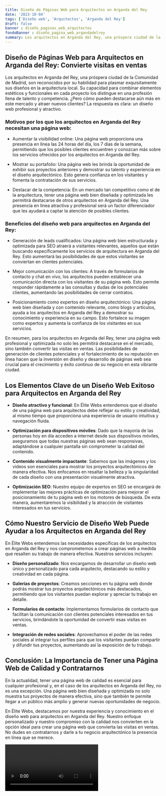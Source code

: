 ```yaml
---
title: Diseño de Páginas Web para Arquitectos en Arganda del Rey
date: '2023-10-04'
tags: ['Diseño web', 'Arquitectos', 'Arganda del Rey']
draft: false
banner : diseño_paginas_web_arquitectos
fondoBanner : diseño_pagina_web_argandadelrey
summary: Los arquitectos en Arganda del Rey, una próspera ciudad de la Comunidad de Madrid, son reconocidos por su habilidad para plasmar exquisitamente sus diseños en la arquitectura local. Su capacidad para combinar elementos estéticos y funcionales en cada proyecto los distingue en una profesión llena de talento y competencia. ¿Pero cómo pueden destacarse aún más en este mercado y atraer nuevos clientes? La respuesta es clara un diseño web profesional y atractivo.
---
```


## Diseño de Páginas Web para Arquitectos en Arganda del Rey: Convierte visitas en ventas

Los arquitectos en Arganda del Rey, una próspera ciudad de la Comunidad de Madrid, son reconocidos por su habilidad para plasmar exquisitamente sus diseños en la arquitectura local. Su capacidad para combinar elementos estéticos y funcionales en cada proyecto los distingue en una profesión llena de talento y competencia. ¿Pero cómo pueden destacarse aún más en este mercado y atraer nuevos clientes? La respuesta es clara: un diseño web profesional y atractivo.

### Motivos por los que los arquitectos en Arganda del Rey necesitan una página web:

- Aumentar la visibilidad online: Una página web proporciona una presencia en línea las 24 horas del día, los 7 días de la semana, permitiendo que los posibles clientes encuentren y conozcan más sobre los servicios ofrecidos por los arquitectos en Arganda del Rey.

- Mostrar su portafolio: Una página web les brinda la oportunidad de exhibir sus proyectos anteriores y demostrar su talento y experiencia en el diseño arquitectónico. Esto genera confianza en los visitantes y fomenta la contratación de sus servicios.

- Destacar de la competencia: En un mercado tan competitivo como el de la arquitectura, tener una página web bien diseñada y optimizada les permitirá destacarse de otros arquitectos en Arganda del Rey. Una presencia en línea atractiva y profesional será un factor diferenciador que les ayudará a captar la atención de posibles clientes.

### Beneficios del diseño web para arquitectos en Arganda del Rey:

- Generación de leads cualificados: Una página web bien estructurada y optimizada para SEO atraerá a visitantes relevantes, aquellos que están buscando específicamente los servicios de arquitectura en Arganda del Rey. Esto aumentará las posibilidades de que estos visitantes se conviertan en clientes potenciales.

- Mejor comunicación con los clientes: A través de formularios de contacto y chat en vivo, los arquitectos pueden establecer una comunicación directa con los visitantes de su página web. Esto permite responder rápidamente a las consultas y dudas de los potenciales clientes, aumentando las posibilidades de cerrar contratos.

- Posicionamiento como expertos en diseño arquitectónico: Una página web bien diseñada y con contenido relevante, como blogs y artículos, ayuda a los arquitectos en Arganda del Rey a demostrar su conocimiento y experiencia en su campo. Esto fortalece su imagen como expertos y aumenta la confianza de los visitantes en sus servicios.

En resumen, para los arquitectos en Arganda del Rey, tener una página web profesional y optimizada no solo les permitirá destacarse en el mercado, sino también convertir las visitas en ventas. Las posibilidades de generación de clientes potenciales y el fortalecimiento de su reputación en línea hacen que la inversión en diseño y desarrollo de páginas web sea crucial para el crecimiento y éxito continuo de su negocio en esta vibrante ciudad.

<GifSeo />

<Cta />

## Los Elementos Clave de un Diseño Web Exitoso para Arquitectos en Arganda del Rey

- **Diseño atractivo y funcional**: En Élite Webs entendemos que el diseño de una página web para arquitectos debe reflejar su estilo y creatividad, al mismo tiempo que proporciona una experiencia de usuario intuitiva y navegación fluida.

- **Optimización para dispositivos móviles**: Dado que la mayoría de las personas hoy en día acceden a internet desde sus dispositivos móviles, aseguramos que todas nuestras páginas web sean responsivas, adaptándose a cualquier pantalla sin comprometer la calidad del contenido.

- **Contenido visualmente impactante**: Sabemos que las imágenes y los videos son esenciales para mostrar los proyectos arquitectónicos de manera efectiva. Nos enfocamos en resaltar la belleza y la singularidad de cada diseño con una presentación visualmente atractiva.

- **Optimización SEO**: Nuestro equipo de expertos en SEO se encargará de implementar las mejores prácticas de optimización para mejorar el posicionamiento de tu página web en los motores de búsqueda. De esta manera, aumentaremos la visibilidad y la atracción de visitantes interesados en tus servicios.

## Cómo Nuestro Servicio de Diseño Web Puede Ayudar a los Arquitectos en Arganda del Rey

En Élite Webs entendemos las necesidades específicas de los arquitectos en Arganda del Rey y nos comprometemos a crear páginas web a medida que resalten su trabajo de manera efectiva. Nuestros servicios incluyen:

- **Diseño personalizado**: Nos encargamos de desarrollar un diseño web único y personalizado para cada arquitecto, destacando su estilo y creatividad en cada página.

- **Galerías de proyectos**: Creamos secciones en tu página web donde podrás mostrar tus proyectos arquitectónicos más destacados, permitiendo que los visitantes puedan explorar y apreciar tu trabajo en detalle.

- **Formularios de contacto**: Implementamos formularios de contacto que facilitan la comunicación con clientes potenciales interesados en tus servicios, brindándote la oportunidad de convertir esas visitas en ventas.

- **Integración de redes sociales**: Aprovechamos el poder de las redes sociales al integrar tus perfiles para que los visitantes puedan compartir y difundir tus proyectos, aumentando así la exposición de tu trabajo.

## Conclusión: La Importancia de Tener una Página Web de Calidad y Contratarnos

En la actualidad, tener una página web de calidad es esencial para cualquier profesional y, en el caso de los arquitectos en Arganda del Rey, no es una excepción. Una página web bien diseñada y optimizada no solo muestra tus proyectos de manera efectiva, sino que también te permite llegar a un público más amplio y generar nuevas oportunidades de negocio.

En Élite Webs, destacamos por nuestra experiencia y conocimiento en el diseño web para arquitectos en Arganda del Rey. Nuestro enfoque personalizado y nuestro compromiso con la calidad nos convierten en la opción ideal para crear una página web que convierta las visitas en ventas. No dudes en contratarnos y darle a tu negocio arquitectónico la presencia en línea que se merece.

<Video />

<CtaBot job='Arquitectos' city='Arganda del Rey'/>

<Gmaps query='Arganda del Rey+españa+maps' />
